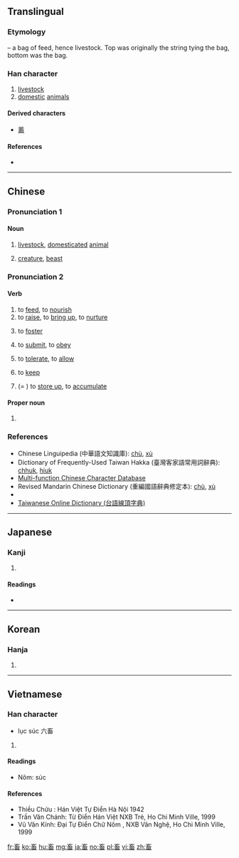 ==Translingual==

===Etymology===
{{Han compound|玄|田|ls=p}} – a bag of feed, hence livestock. Top was originally the string tying the bag, bottom was the bag.

===Han character===
{{Han char|rn=102|rad=田|as=05|sn=10|four=00603|canj=YVIW|ids=⿱玄田}}

# [[livestock]]
# [[domestic]] [[animal]]s

====Derived characters====
* [[蓄]]

====References====
* {{Han ref|kx=0761.120|dkj=21814|dj=1171.050|hdz=42538.040|uh=755C|ud=30044|bh=AF62|bd=44898}}

----

==Chinese==
{{zh-forms}}

===Pronunciation 1===
{{zh-pron
|m=chù
|c=cuk1
|h=pfs=chhuk/hiuk
|mn=thek/thiok
|mn_note=thek - vernacular; thiok - literary
|mc=y
|oc=y
|ma=
|cat=n
}}

====Noun====
{{zh-noun}}

# [[livestock]], [[domesticated]] [[animal]]
#: {{zh-usex|家畜{chù}|domesticated animal}}
# [[creature]], [[beast]]
#: {{zh-usex|畜{chù}生|beast, brute}}

===Pronunciation 2===
{{zh-pron
|m=xù
|c=cuk1
|h=pfs=hiuk
|mn=hiok
|mc=y
|oc=y
|ma=
|cat=v,pn
}}

====Verb====
{{zh-verb}}

# to [[feed]], to [[nourish]]
# to [[raise]], to [[bring up]], to [[nurture]]
# {{zh-obsolete}} to [[foster]]
# {{zh-obsolete}} to [[submit]], to [[obey]]
# {{zh-obsolete}} to [[tolerate]], to [[allow]]
# {{zh-obsolete}} to [[keep]]
# {{zh-obsolete}} (= {{zh-l|蓄}}) to [[store up]], to [[accumulate]]

====Proper noun====
{{zh-proper noun}}

# {{surname|lang=zh}}

===References===
* Chinese Linguipedia (中華語文知識庫): [http://chinese-linguipedia.org/clk/search/%E7%95%9C/97539/192345 chù], [http://chinese-linguipedia.org/clk/search/%E7%95%9C/97539/357445 xù]
* Dictionary of Frequently-Used Taiwan Hakka (臺灣客家語常用詞辭典): [http://hakka.dict.edu.tw/hakkadict/result_detail.jsp?n_no=1718&soundtype=0&sample=%E7%95%9C chhuk], [http://hakka.dict.edu.tw/hakkadict/result_detail.jsp?soundtype=0&sample=%E7%95%9C&n_no=5414 hiuk]
* [http://humanum.arts.cuhk.edu.hk/Lexis/lexi-mf/search.php?word=%E7%95%9C Multi-function Chinese Character Database]
* Revised Mandarin Chinese Dictionary (重編國語辭典修定本): [http://dict.revised.moe.edu.tw/cgi-bin/newDict/dict.sh?cond=%5E%AFb%24&pieceLen=50&fld=1&cat=&ukey=1046446190&serial=1&recNo=1&op=f&imgFont=1 chù], [http://dict.revised.moe.edu.tw/cgi-bin/newDict/dict.sh?cond=%5E%AFb%24&pieceLen=50&fld=1&cat=&ukey=-889077693&serial=1&recNo=0&op=f&imgFont=1 xù]
* {{thcwd|6359}}
* [http://210.240.194.97/tg/jitian/tgjt.asp Taiwanese Online Dictionary (台語線頂字典)]

----

==Japanese==

===Kanji===
{{ja-kanji|grade=c|rs=田05}}

# {{defn|lang=ja|sort=田05}}

====Readings====
* {{ja-readings|goon=[[ちく]] (chiku), [[きく]] (kiku)|kanon=[[ちく]] (chiku), [[きく]] (kiku)|kun=[[たくわえる]] (takuwaeru), [[やしなう]] (yashinau), [[かう]] (kau)}}

----

==Korean==

===Hanja===
{{ko-hanja|hangeul=[[축]], [[휵]]|eumhun=|rv=chuk, hyuk|mr=ch'uk, hyuk|y=chwuk, hyuk}}

# {{defn|lang=ko|sort=田05}}

----

==Vietnamese==

===Han character===
{{vi-hantu|[[súc]], [[húc]], [[sục]]|rs=田05}}

* lục súc 六畜
# {{defn|lang=vi|sort=田05}}

====Readings====
* Nôm: súc

====References====
* Thiều Chửu : Hán Việt Tự Điển Hà Nội 1942
* Trần Văn Chánh: Từ Điển Hán Việt NXB Trẻ, Ho Chi Minh Ville, 1999
* Vũ Văn Kính: Đại Tự Điển Chữ Nôm , NXB Văn Nghệ, Ho Chi Minh Ville, 1999

[[fr:畜]]
[[ko:畜]]
[[hu:畜]]
[[mg:畜]]
[[ja:畜]]
[[no:畜]]
[[pl:畜]]
[[vi:畜]]
[[zh:畜]]